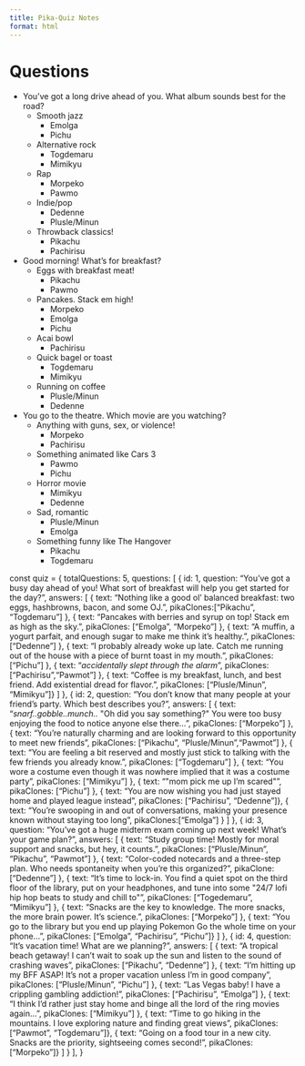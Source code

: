 ```yaml
---
title: Pika-Quiz Notes
format: html
---
```


# Questions

- You've got a long drive ahead of you. What album sounds best for the road?
    - Smooth jazz
        - Emolga
        - Pichu
    - Alternative rock
        - Togdemaru
        - Mimikyu
    - Rap
        - Morpeko
        - Pawmo
    - Indie/pop
        - Dedenne
        - Plusle/Minun
    - Throwback classics!
        - Pikachu
        - Pachirisu

- Good morning! What's for breakfast?
    - Eggs with breakfast meat!
        - Pikachu
        - Pawmo
    - Pancakes. Stack em high!
        - Morpeko
        - Emolga
        - Pichu
    - Acai bowl
        - Pachirisu
    - Quick bagel or toast
        - Togdemaru
        - Mimikyu
    - Running on coffee
        - Plusle/Minun
        - Dedenne

- You go to the theatre. Which movie are you watching?
    - Anything with guns, sex, or violence!
        - Morpeko
        - Pachirisu
    - Something animated like Cars 3
        - Pawmo
        - Pichu
    - Horror movie
        - Mimikyu
        - Dedenne
    - Sad, romantic
        - Plusle/Minun
        - Emolga
    - Something funny like The Hangover
        - Pikachu
        - Togdemaru
    
const quiz = {
  totalQuestions: 5,
  questions: [
  {
    id: 1,
    question: "You've got a busy day ahead of you! What sort of breakfast will help you get started for the day?",
    answers: [
      { text: "Nothing like a good ol' balanced breakfast: two eggs, hashbrowns, bacon, and some OJ.", pikaClones:["Pikachu", "Togdemaru"] },
      { text: "Pancakes with berries and syrup on top! Stack em as high as the sky.", pikaClones: ["Emolga", "Morpeko"] },
      { text: "A muffin, a yogurt parfait, and enough sugar to make me think it's healthy.", pikaClones: ["Dedenne"] },
      { text: "I probably already woke up late. Catch me running out of the house with a piece of burnt toast in my mouth.", pikaClones: ["Pichu"] },
      { text: "*accidentally slept through the alarm*", pikaClones: ["Pachirisu","Pawmot"] },
      { text: "Coffee is my breakfast, lunch, and best friend. Add existential dread for flavor.", pikaClones: ["Plusle/Minun", "Mimikyu"]}
    ] 
  },
  {
    id: 2,
    question: "You don't know that many people at your friend's party. Which best describes you?",
    answers: [
      { text: "*snarf..gobble..munch..* \"Oh did you say something?\" You were too busy enjoying the food to notice anyone else there... ", pikaClones: ["Morpeko"] },
      { text: "You're naturally charming and are looking forward to this opportunity to meet new friends", pikaClones: ["Pikachu", "Plusle/Minun","Pawmot"] },
      { text: "You are feeling a bit reserved and mostly just stick to talking with the few friends you already know.", pikaClones: ["Togdemaru"] },
      { text: "You wore a costume even though it was nowhere implied that it was a costume party", pikaClones: ["Mimikyu"] },
      { text: "\"mom pick me up I'm scared\"", pikaClones: ["Pichu"] },
      { text: "You are now wishing you had just stayed home and played league instead", pikaClones: ["Pachirisu", "Dedenne"]},
      { text: "You’re swooping in and out of conversations, making your presence known without staying too long", pikaClones:["Emolga"] }
    ]
  },
  {
    id: 3,
    question: "You've got a huge midterm exam coming up next week! What's your game plan?",
    answers: [
      { text: "Study group time! Mostly for moral support and snacks, but hey, it counts.", pikaClones: ["Plusle/Minun", "Pikachu", "Pawmot"] },
      { text: "Color-coded notecards and a three-step plan. Who needs spontaneity when you're this organized?", pikaClone: ["Dedenne"] },
      { text: "It's time to lock-in. You find a quiet spot on the third floor of the library, put on your headphones, and tune into some \"24/7 lofi hip hop beats to study and chill to\"", pikaClones: ["Togedemaru", "Mimikyu"] },
      { text: "Snacks are the key to knowledge. The more snacks, the more brain power. It's science.", pikaClones: ["Morpeko"] },
      { text: "You go to the library but you end up playing Pokemon Go the whole time on your phone...", pikaClones: ["Emolga", "Pachirisu", "Pichu"]}
    ]
  },
  {
    id: 4,
    question: "It's vacation time! What are we planning?",
    answers: [
      { text: "A tropical beach getaway! I can't wait to soak up the sun and listen to the sound of crashing waves", pikaClones: ["Pikachu", "Dedenne"] },
      { text: "I'm hitting up my BFF ASAP! It's not a proper vacation unless I'm in good company", pikaClones: ["Plusle/Minun", "Pichu"] },
      { text: "Las Vegas baby! I have a crippling gambling addiction!", pikaClones: ["Pachirisu", "Emolga"] },
      { text: "I think I'd rather just stay home and binge all the lord of the ring movies again...", pikaClones: ["Mimikyu"] },
      { text: "Time to go hiking in the mountains. I love exploring nature and finding great views", pikaClones: ["Pawmot", "Togdemaru"]},
      { text: "Going on a food tour in a new city. Snacks are the priority, sightseeing comes second!", pikaClones: ["Morpeko"]}
    ]
  }
  ],
}
